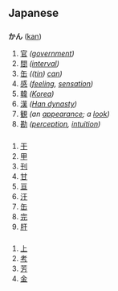 == Japanese ==
=== {{Furigana}} ===
'''かん''' ([[kan]])

# [[官]] ''([[government]])''
# [[間]] ''([[interval]])''
# [[缶]] ''(([[tin]]) [[can]])''
# [[感]] ''([[feeling]], [[sensation]])''
# [[韓]] ''([[Korea]])''
# [[漢]] ''([[Han dynasty]])''
# [[観]] ''(an [[appearance]]; a [[look]])''
# [[勘]] ''([[perception]], [[intuition]])''
{{furistub}}

==== {{Kanji readings}} ====
===== {{Onyomi}} =====
# [[干]]
# [[甲]]
# [[刊]]
# [[甘]]
# [[亘]]
# [[汗]]
# [[缶]]
# [[完]]
# [[肝]]

===== {{Kunyomi}} =====
# [[上]]
# [[考]]
# [[芳]]
# [[金]]
{{kanji readings stub}}